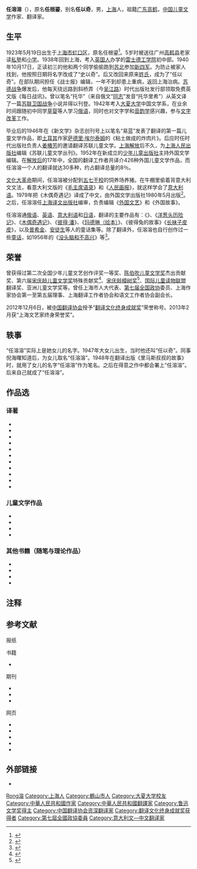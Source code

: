 {{Infobox writer 
| 图像     = 
| 姓名     = 任溶溶
| 原名     = 任根鎏
| 出生     = 1923年5月19日
| 出生地点 = [[上海市|上海市]][[虹口区|虹口区]]
| 逝世     = 
| 逝世地点 = 
| 居处     =
| 职业     = [[作家|作家]]
| 国籍     = {{PRC}}
| 种族     = [[汉族|汉族]]
| 教育程度 = [[雷士德工学院|雷士德工学院]]初中部<br/>大夏大学中国文学系
| 母校     = [[大夏大学|大夏大学]]（今[[华东师范大学|华东师范大学]]）
| 创作时期 = 1941年至今
| 体裁     = [[小说|小说]]
| 主题     = [[儿童文学|儿童文学]]
| 文学运动 = 
| 代表作   = 《没头脑和不高兴》
| 父母     = 
| 配偶     = 
| 伴侣     = 
| 子女     = 
| 亲属     = 
| 奖项     = 
}}
'''任溶溶'''（{{bd|1923年|5月19日|||catidx=Ren任}}），原名'''任根鎏'''，别名'''任以奇'''{{cfn|上海语文学会|y=2007|p=54}}，男，[[上海|上海]]人，祖籍[[广东省|广东]][[高鹤县|高鹤]]，[[中华人民共和国|中国]][[儿童文学|儿童文学]]作家、翻译家。

== 生平 ==
1923年5月19日出生于[[上海市|上海市]][[虹口区|虹口区]]，原名任根鎏<ref group="报">{{cite web|author=孫麗萍|url=http://www.apdnews.com/news/26422.html|title=任溶溶：天造地设顽童心|date=2013年5月20日|location=上海|archiveurl=https://archive.is/20130628105719/http://www.apdnews.com/news/26422.html|archivedate=2013年6月28日|publisher=[[亚太日报|亚太日报]]|accessdate=2013年5月20日|dead-url=no}}</ref>。5岁时被送往广州[[高鹤县|高鹤县]]老家读[[私塾|私塾]]和[[小学|小学]]。1938年回到上海，考入[[英国人|英国人]]办学的[[雷士德工学院|雷士德工学院]]初中部{{cfn|孙悦|y=2009|p=49}}。1940年10月17日，正读初三的他和两个同学偷偷跑到[[苏北|苏北]]参加[[新四军|新四军]]。为防止被家人找到，他按照日期将名字改成了“史以奇”。后又改回来原来[[姓氏|姓氏]]，成为了“任以奇”。在部队期间担任《战士报》编辑，一年不到却患上重病，返回上海治病{{cfn|马信芳|y=2013}}。[[苏德战争|苏德战争]]爆发后，他每天绕远路到斜桥弄（今[[吴江路|吴江路]]）时代出版社发行部领取免费英文版《每日战讯》。曾以笔名“托华”（来自俄文“[[革命同志|同志]]”发音“托华里希”）从英文译了一篇[[苏德战争|苏联卫国战争]]小说并得以刊登{{cfn|任溶溶|y=1980}}。1942年考入[[大夏大学|大夏大学]]中国文学系，在业余时间跟随初中同学[[草婴|草婴]]等人学习[[俄语|俄语]]{{cfn|孙悦|y=2009|p=49}}，同时也对文字学和[[音韵学|音韵学]]感兴趣，参与[[文字改革|文字改革]]工作{{cfn|任溶溶|y=1980}}。

毕业后的1946年在《新文学》杂志创刊号上以笔名“易蓝”{{cfn|任溶溶|y=1983|p=303}}发表了翻译的第一篇儿童文学作品，即[[土耳其|土耳其]]作家[[萨德里·埃尔泰姆|萨德里·埃尔泰姆]]的《粘土做成的炸肉片》{{cfn|米树江|y=2015|p=139}}。后应时任时代出版社负责人[[姜椿芳|姜椿芳]]的邀请翻译苏联儿童文学。[[上海解放|上海解放]]后不久，为[[上海人民出版社|上海人民出版社]]编辑《苏联儿童文学丛刊》。1952年在新成立的[[少年儿童出版社|少年儿童出版社]]主持外国文学编辑{{cfn|孙悦|y=2009|p=50}}。在[[中华人民共和国开国大典|解放后]]的17年中，全国的翻译工作者共译介426种外国儿童文学作品，而任溶溶一个人的翻译就达30多种，约占翻译总量的8％{{cfn|马力|y=1998}}。

[[文化大革命|文化大革命]]期间，任溶溶被分配到[[五七干校|五七干校]]的饲养场养猪。在牛棚里偷着背意大利文文法，看意大利文版的《[[毛主席语录|毛主席语录]]》和《[[人民画报|人民画报]]》，就这样学会了[[意大利语|意大利语]]。1979年把《木偶奇遇记》译成了中文，由外国文学出版社1980年5月出版<ref group="报">{{cite news |author=楼乘震 |title=任溶溶，与童话相伴一生 |url=http://epaper.gmw.cn/wzb/html/2013-06/01/nw.D110000wzb_20130601_1-06.htm |work=深圳商报 |date=2013年5月21日 |page=第6版 |accessdate=2019年8月10日 |archive-date=2019年8月10日 |archive-url=https://web.archive.org/web/20190810152928/http://epaper.gmw.cn/wzb/html/2013-06/01/nw.D110000wzb_20130601_1-06.htm |dead-url=no }}</ref>。之后，任溶溶任[[上海译文出版社|上海译文出版社]]编审，负责编辑《[[外国文艺|外国文艺]]》和《外国故事》{{cfn|孙悦|y=2009|p=52}}。

任溶溶通[[俄语|俄语]]、[[英语|英语]]、[[意大利语|意大利语]]和[[日语|日语]]，翻译的主要作品有：《{{link-en|咕噜牛|The Gruffalo}}》、《[[洋葱头历险记|洋葱头历险记]]》、《[[木偶奇遇记|木偶奇遇记]]》、《[[彼得·潘|彼得·潘]]》、《[[玛德琳（绘本）|玛德琳（绘本）]]》、《彼得兔的故事》《[[长袜子皮皮|长袜子皮皮]]》，以及[[普希金|普希金]]、[[安徒生|安徒生]]等人的童话集等。除了翻译外，任溶溶也自行创作过一些[[童话|童话]]，如1956年的《[[没头脑和不高兴|没头脑和不高兴]]》等<ref group="报">{{cite news |author=陈香 |title=《没头脑和不高兴》60年长销不衰　魅力何在？ |url=http://epaper.gmw.cn/zhdsb/html/2016-05/11/nw.D110000zhdsb_20160511_8-01.htm |work=中华读书报 |date=2016年5月11日 |page=第1版 |accessdate=2019年8月10日 |archive-date=2019年8月10日 |archive-url=https://web.archive.org/web/20190810151819/http://epaper.gmw.cn/zhdsb/html/2016-05/11/nw.D110000zhdsb_20160511_8-01.htm |dead-url=no }}</ref>。

== 荣誉 ==
曾获得过第二次全国少年儿童文艺创作评奖一等奖、[[陈伯吹儿童文学奖|陈伯吹儿童文学奖]]杰出贡献奖、第六届[[宋庆龄儿童文学奖|宋庆龄儿童文学奖]]特殊贡献奖<ref group="报">{{cite news|author=董洪亮|newspaper=人民日报 |title=第六届“宋庆龄儿童文学奖”颁发 |date=2003年10月20日 |page=第11版}}</ref>、[[宋庆龄樟树奖|宋庆龄樟树奖]]<ref group="报">{{cite news |title=庆祝中国福利会创建70周年座谈会举行 |work=[[人民日报|人民日报]] |date=2008年5月30日 |page=第9版}}</ref>、[[国际儿童图书评议会|国际儿童读物联盟]]翻译奖、亚洲儿童文学奖等。曾任上海市人大代表、[[中国人民政治协商会议第七届全国委员会委员名单|第七届全国政协]]委员、上海作家协会第一至第五届理事、上海翻译工作者协会和语文工作者协会副会长。{{cfn|中国作家协会|y=2016}}

2012年12月6日，被[[中国翻译协会|中国翻译协会]]授予“[[翻译文化终身成就奖|翻译文化终身成就奖]]”荣誉称号{{cfn|华春雨|y=2012}}。2013年2月获“上海文艺家终身荣誉奖”{{cfn|邵岭|y=2013}}。

== 轶事 ==
“任溶溶”实际上是她女儿的名字。1947年大女儿出生，当时他还叫“任以奇”。同事倪海曙知道后，为女儿取名“任溶溶”。1948年在翻译出版《里马斯叔叔的故事》时，就用了女儿的名字“任溶溶”作为笔名。之后在得意之作中都会署上“任溶溶”。后来自己就成了“任溶溶”。{{cfn|任溶溶|y=1980}}

== 作品选 ==
===译著===
*{{cite book|author=哈恰特良茨 |translator=任溶溶 |title=《亚美尼亚民间故事》 |date=1949年4月|publisher=时代出版社|csbn=7116-743}}
*{{cite book|author=叶莲娜·伊林娜|author-link=叶莲娜·伊林娜 |translator=任溶溶 |title=《[[古丽雅的道路|古丽雅的道路]]》 |date=1953年3月|publisher=时代出版社}}
*{{cite book|author=[[贾尼·罗大里|罗大里]] |translator=任溶溶 |title=《[[洋葱头历险记|洋葱头历险记]]》 |date=1954年4月|publisher=武陵书局|csbn=7071-8}}
*{{cite book|author=[[卡洛·科洛迪|卡洛·科洛迪]] |translator=任溶溶 |title=《[[木偶奇遇记|木偶奇遇记]]》|series=当代外国文学 |date=1980年5月|publisher=外国文学出版社|csbn=10208-21}}
*{{cite book |author=罗大里|translator=任溶溶 |title=《[[洋葱头历险记|洋葱头历险记]]》|date=1981年6月 |publisher=[[少年儿童出版社_(上海)|少年儿童出版社]]}}
*{{cite book|author=[[P·L·卓華斯|-{zh-hk:卓華斯; zh-cn:特拉弗斯; zh-tw:崔佛斯;}-]] |translator=任溶溶 |title=《[[瑪麗·包萍|随风而来的玛丽·波平斯阿姨]]》 |date=1983年7月|series=外国儿童文学丛书|publisher=少年儿童出版社|csbn=10024-4088}}
*{{cite book|author=[[阿斯特麗德·林格倫|阿斯特麗德·林格倫]] |translator=任溶溶 |title=《[[长袜子皮皮|长袜子皮皮]]》 |date=1984年|publisher=湖南少年儿童出版社|csbn=10280-74}}
*{{cite book|author=[[普希金|普希金]] |translator=任溶溶 |title=《普希金童话诗·小驼马》 |date=1984年7月|publisher=[[人民文学出版社|人民文学出版社]]|series=世界儿童文学丛书|csbn=10019-3678}}
*{{cite book|author=[[安徒生|安徒生]] |translator=任溶溶 |title=《安徒生童话精选》 |date=1994年10月|publisher=[[上海译文出版社|上海译文出版社]]|series=儿童外国文学精选本|isbn=9787532715930}}
*{{cite book|author=[[肯尼思·格拉姆|格雷厄姆]] |translator=任溶溶 |title=《柳树间的风：译文童书》|edition=再版 |date=2000年5月|publisher=[[上海译文出版社|上海译文出版社]]|series=译文童书|isbn=9787532724079}}
*{{cite book|author=[[J·M·巴里|J·M·巴里]] |translator=任溶溶 |title=《[[彼得·潘|彼得·潘]]：一个不肯长大的孩子》 |date=2001年6月|publisher=浙江文艺出版社|series=儿童外国文学精选本|isbn=9787533914585}}

===儿童文学作品===
*{{cite book |author=任溶溶|author2=詹同渲（绘图）|title=《没头脑和不高兴》 |edition=首版|date=1958年11月|publisher=[[少年儿童出版社|少年儿童出版社]]|csbn= 10024-2134}}
*{{cite book |author=任溶溶 |title=《我是一个可大可小的人》|url=https://archive.org/details/woshiyigekedakex0000unse |series=中国幽默儿童文学创作丛书 |date=1998年9月|publisher=浙江少年儿童出版社|isbn=9787534217005}}
*{{cite book |author=任溶溶 |title=《我牙牙牙疼》|date=2012年4月|publisher=重庆出版社|series=中国最美的童诗|isbn=9787229049904}}
*{{cite book |author=任溶溶 |title=《我会长大起来》|date=2013年1月|publisher=海豚出版社|series=中国儿童文学走向世界精品书系|isbn=9787511008879}}

===其他书籍（随笔与理论作品）===
*{{cite book |author=任溶溶 |title=《给巨人的书》 |date=1980年|publisher=[[少年儿童出版社|少年儿童出版社]]|csbn=10024-3748}}
*{{cite book |author=任溶溶 |title=《任溶溶作品选》 |date=1983年7月|series=广东儿童文学作家作品选 |publisher=[[广东人民出版社|广东人民出版社]] |csbn=10111-1385|ref=harv}}
*{{cite book |author=任溶溶 |title=《浮生五记：任溶溶看到的世界》 |date=2012年10月|publisher=[[上海译文出版社|上海译文出版社]] |isbn=9787532759224}}
*{{cite book |author=任溶溶 |title=《我也有过小时候：任溶溶寄小读者》 |date=2015年5月|publisher=[[浙江大学出版社|浙江大学出版社]] |isbn=9787308146470}}

== 注释 ==
{{reflist|3}}

== 参考文献 ==
;报纸
{{reflist|group=报}}
{{ref begin}}
;书籍
*{{cite book |author=马力 |series=中国著名儿童文学作家评传丛书 |title=《任溶溶评传》 |date=1998年12月 |publisher=[[希望出版社|希望出版社]] |isbn=9787537923675 |ref=harv}}
;期刊
*{{cite journal |author=孙悦 |title=《一个快乐的"老小孩"任溶溶》 |journal=编辑学刊 |date=2009年 |issue=第2期 |doi=10.3969/j.issn.1007-3884.2009.02.012  |issn=1007-3884|ref=harv}}
*{{cite journal |author=米树江 |title=《任溶溶儿童文学翻译策略在中国的评介》|journal=教育界|year=2015年|doi=10.3969/j.issn.1674-9510.2015.12.107|issue=第12期|ref=harv}}
*{{cite journal |author=上海语文学会 |title=《上海语文学会集会庆祝成立50周年并选出新一届领导》 |journal=当代修辞学 |date=2007年 |issue=第1期 |pages=第54页  |issn=1674-8026|ref=harv}}
;网页
*{{cite web |author=中国作家协会 |title=中国作协会员辞典|url=http://www.chinawriter.com.cn/zxhy/member/9824.shtml|publisher=中国作家网  |date=2016年7月4日|ref=harv}}
*{{cite web |author=马信芳 |title=翻译家任溶溶：与童真相伴此生无悔 |url=http://www.chinawriter.com.cn/2013/2013-05-14/162433.html |publisher=中国作家网 |archiveurl=https://web.archive.org/web/20190405050842/http://www.chinawriter.com.cn/2013/2013-05-14/162433.html |archivedate=2019年4月5日  |date=2013年5月14日|ref=harv}}
*{{cite web |author=任溶溶 |title=我叫任溶溶，我又不叫任溶溶|series=《浮生五记》 |url=https://chuansongme.com/n/671240 |accessdate=2019-04-05 |location=北京  |date=1980年|ref=harv}}
*{{cite web |author=华春雨 |title=中国翻译协会授予四名翻译家"翻译文化终身成就奖" |url=http://www.xinhuanet.com//politics/2012-12/06/c_113936380.htm |publisher=[[新华网|新华网]]  |date=2012年12月6日|ref=harv}}
*{{cite web |author=邵岭|title=“上海文艺家终身荣誉奖”得主访谈|publisher=[[上海作家协会|上海作家协会]]|url=http://www.shzgh.org/renda/node5661/node5663/node17931/userobject1ai1816702.html |date=2013年2月28日|archivedate=2019年4月5日|archiveurl=https://web.archive.org/web/20190405042940/http://www.shzgh.org/renda/node5661/node5663/node17931/userobject1ai1816702.html|ref=harv}}
{{ref end}}

== 外部链接 ==
* {{douban|1220517|任溶溶|book}}

{{全国优秀儿童文学奖|state=collapsed}}
{{翻译文化终身成就奖获得者}}

{{Authority control}}
{{DEFAULTSORT:Ren任}}
[[Category:任姓|Rong溶]]
[[Category:上海人|Category:上海人]]
[[Category:鶴山市人|Category:鶴山市人]]
[[Category:大夏大学校友|Category:大夏大学校友]]
[[Category:中華人民共和國作家|Category:中華人民共和國作家]]
[[Category:中華人民共和國翻譯家|Category:中華人民共和國翻譯家]]
[[Category:鲁迅文学奖得主|Category:鲁迅文学奖得主]]
[[Category:中国翻译协会资深翻译家|Category:中国翻译协会资深翻译家]]
[[Category:翻译文化终身成就奖获得者|Category:翻译文化终身成就奖获得者]]
[[Category:第七屆全國政協委員|Category:第七屆全國政協委員]]
[[Category:意大利文—中文翻译家|Category:意大利文—中文翻译家]]